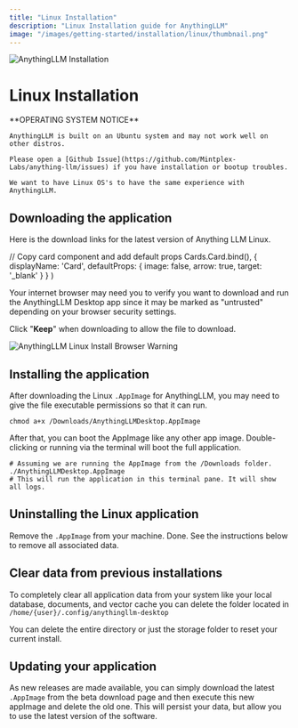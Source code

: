 ```yaml
---
title: "Linux Installation"
description: "Linux Installation guide for AnythingLLM"
image: "/images/getting-started/installation/linux/thumbnail.png"
---
```



<Image
  src="/images/getting-started/installation/linux/thumbnail.png" 
  height={1080} 
  width={1920} 
  quality={100}
  alt="AnythingLLM Installation"
/>


# Linux Installation

<Callout type="warning" emoji="⚠️">
  **OPERATING SYSTEM NOTICE**

    AnythingLLM is built on an Ubuntu system and may not work well on other distros. 

    Please open a [Github Issue](https://github.com/Mintplex-Labs/anything-llm/issues) if you have installation or bootup troubles. 

    We want to have Linux OS's to have the same experience with AnythingLLM.
</Callout>


## Downloading the application

Here is the download links for the latest version of Anything LLM Linux.

<Cards>
  <Card 
    title="Linux (generic) x86" 
    href="https://s3.us-west-1.amazonaws.com/public.useanything.com/latest/AnythingLLMDesktop.AppImage"> 
  </Card>
</Cards>

  // Copy card component and add default props
  Cards.Card.bind(),
  {
    displayName: 'Card',
    defaultProps: {
      image: false,
      arrow: true,
      target: '_blank'
    }
  }
)


Your internet browser may need you to verify you want to download and run the AnythingLLM Desktop app since it may be marked as "untrusted" depending on your browser security settings. 

Click "**Keep**" when downloading to allow the file to download.

<Image
  src="/images/getting-started/installation/linux/browser-warning.png" 
  height={1080} 
  width={1920} 
  quality={100}
  alt="AnythingLLM Linux Install Browser Warning"
/>


## Installing the application

After downloading the Linux `.AppImage` for AnythingLLM, you may need to give the file executable permissions so that it can run.

```shell copy "
chmod a+x /Downloads/AnythingLLMDesktop.AppImage
```

After that, you can boot the AppImage like any other app image. Double-clicking or running via the terminal will boot the full application.

```shell copy showLineNumbers"
# Assuming we are running the AppImage from the /Downloads folder.
./AnythingLLMDesktop.AppImage
# This will run the application in this terminal pane. It will show all logs.
```

## Uninstalling the Linux application

Remove the `.AppImage` from your machine. Done. See the instructions below to remove all associated data.


## Clear data from previous installations

To completely clear all application data from your system like your local database, documents, and vector cache you can delete the folder located in `/home/{user}/.config/anythingllm-desktop`

You can delete the entire directory or just the storage folder to reset your current install.


## Updating your application

As new releases are made available, you can simply download the latest `.AppImage` from the beta download page and then execute this new appImage and delete the old one. This will persist your data, but allow you to use the latest version of the software.




